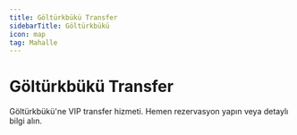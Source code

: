 ```yaml
---
title: Göltürkbükü Transfer
sidebarTitle: Göltürkbükü
icon: map
tag: Mahalle
---
```


# Göltürkbükü Transfer

Göltürkbükü'ne VIP transfer hizmeti. Hemen rezervasyon yapın veya detaylı bilgi alın.
